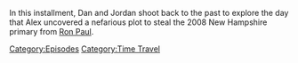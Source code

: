 {{DEFAULTSORT:
    #_EPISODE_0906:January 9, 2008
}}{{Episode
    | title           = January 9, 2008
    | caption         = Listen to this episode on [https://knowledgefight.libsyn.com/906-january-9-2008 Libsyn], Read the [[Transcript/906: January 9, 2008|Unofficial Transcript]], View discussion on [https://reddit.com/1b62l9s Reddit]
    | episodeNumber   = 906
    | length          = 01:45:08
    | airDate         = March 4, 2024
    | coverageDate    = January 9, 2008
    | episodeType     = [[:Category:Time Travel|Time Travel]]
    | appearance      = [[Barack Obama]], [[Donald Trump]]
    | previousEpisode = [[905: February 26, 2024]]
    | nextEpisode     = [[907: March 6, 2024]]
}}

{{Stub}}

In this installment, Dan and Jordan shoot back to the past to explore the day that Alex uncovered a nefarious plot to steal the 2008 New Hampshire primary from [[Ron Paul]].

[[Category:Episodes]]
[[Category:Time Travel]]
